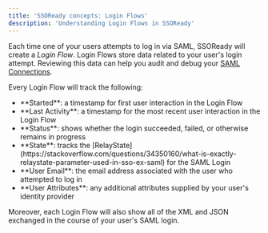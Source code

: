 ```yaml
---
title: 'SSOReady concepts: Login Flows'
description: 'Understanding Login Flows in SSOReady'
---
```


Each time one of your users attempts to log in via SAML, SSOReady will create a *Login Flow*. Login Flows store data related to your user's login attempt. Reviewing this data can help you audit and debug your [SAML Connections](saml-connections). 

Every Login Flow will track the following:
<ul>
<li>**Started**: a timestamp for first user interaction in the Login Flow</li>
<li>**Last Activity**: a timestamp for the most recent user interaction in the Login Flow</li>
<li>**Status**: shows whether the login succeeded, failed, or otherwise remains in progress</li>
<li>**State**: tracks the [RelayState](https://stackoverflow.com/questions/34350160/what-is-exactly-relaystate-parameter-used-in-sso-ex-saml) for the SAML Login</li>
<li>**User Email**: the email address associated with the user who attempted to log in</li>
<li>**User Attributes**: any additional attributes supplied by your user's identity provider</li>
</ul>

Moreover, each Login Flow will also show all of the XML and JSON exchanged in the course of your user's SAML login.